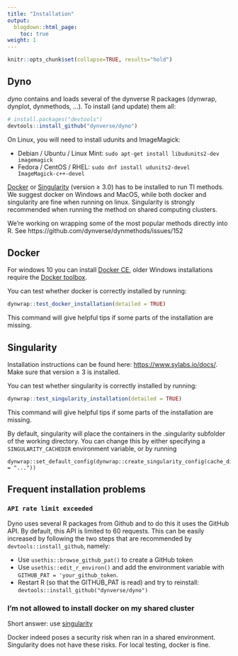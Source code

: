 ```yaml
---
title: "Installation"
output:
  blogdown::html_page:
    toc: true
weight: 1
---
```


```r
knitr::opts_chunk$set(collapse=TRUE, results="hold")
```

## Dyno

*dyn*o contains and loads several of the dynverse R packages (dynwrap, dynplot, dynmethods, ...). To install (and update) them all:

``` r
# install.packages("devtools")
devtools::install_github("dynverse/dyno")
```

On Linux, you will need to install udunits and ImageMagick:

* Debian / Ubuntu / Linux Mint: `sudo apt-get install libudunits2-dev imagemagick`
* Fedora / CentOS / RHEL: `sudo dnf install udunits2-devel ImageMagick-c++-devel`

[Docker](https://docs.docker.com/install) or [Singularity](https://www.sylabs.io/guides/3.0/user-guide/) (version ≥ 3.0) has to be installed to run TI methods. We suggest docker on Windows and MacOS, while both docker and singularity are fine when running on linux. Singularity is strongly recommended when running the method on shared computing clusters.

<div class="notices future">
We're working on wrapping some of the most popular methods directly into R. See https://github.com/dynverse/dynmethods/issues/152
</div>

## Docker

For windows 10 you can install [Docker CE](https://store.docker.com/editions/community/docker-ce-desktop-windows), older Windows installations require the [Docker toolbox](https://docs.docker.com/toolbox/overview/).

You can test whether docker is correctly installed by running:

```r
dynwrap::test_docker_installation(detailed = TRUE)
```

This command will give helpful tips if some parts of the installation are missing.

## Singularity

Installation instructions can be found here: [https://www.sylabs.io/docs/](https://www.sylabs.io/docs/). Make sure that version ≥ 3 is installed.

You can test whether singularity is correctly installed by running:

```r
dynwrap::test_singularity_installation(detailed = TRUE)
```

This command will give helpful tips if some parts of the installation are missing.

<div class="notices tip">
By default, singularity will place the containers in the .singularity subfolder of the working directory. You can change this by either specifying a `SINGULARITY_CACHEDIR` environment variable, or by running
```
dynwrap::set_default_config(dynwrap::create_singularity_config(cache_dir = "..."))
```
</div>

## Frequent installation problems

### `API rate limit exceeded`

Dyno uses several R packages from Github and to do this it uses the GitHub API. By default, this API is limited to 60 requests. This can be easily increased by following the two steps that are recommended by `devtools::install_github`, namely:

- Use `usethis::browse_github_pat()` to create a GitHub token
- Use `usethis::edit_r_environ()` and add the environment variable with `GITHUB_PAT = 'your_github_token`. 
- Restart R (so that the GITHUB_PAT is read) and try to reinstall: `devtools::install_github("dynverse/dyno")`

### I'm not allowed to install docker on my shared cluster

Short answer: use [singularity](#singularity)

Docker indeed poses a security risk when ran in a shared environment. Singularity does not have these risks. For local testing, docker is fine.
